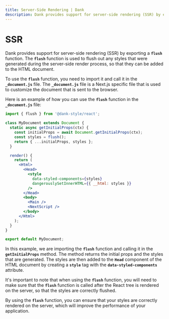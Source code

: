 ```yaml
---
title: Server-Side Rendering | Dank
description: Dank provides support for server-side rendering (SSR) by exporting a flush function to flush out any styles that were generated during the SSR process.
---
```



<Meta title="configuration/SSR" />

# SSR

Dank provides support for server-side rendering (SSR) by exporting a **`flush`** function. The **`flush`** function is used to flush out any styles that were generated during the server-side render process, so that they can be added to the HTML document.

To use the **`flush`** function, you need to import it and call it in the **`_document.js`** file. The **`_document.js`** file is a Next.js specific file that is used to customize the document that is sent to the browser.

Here is an example of how you can use the **`flush`** function in the **`_document.js`** file:

```jsx
import { flush } from '@dank-style/react';

class MyDocument extends Document {
  static async getInitialProps(ctx) {
    const initialProps = await Document.getInitialProps(ctx);
    const styles = flush();
    return { ...initialProps, styles };
  }

  render() {
    return (
      <Html>
        <Head>
          <style
            data-styled-components={styles}
            dangerouslySetInnerHTML={{ __html: styles }}
          />
        </Head>
        <body>
          <Main />
          <NextScript />
        </body>
      </Html>
    );
  }
}

export default MyDocument;
```

In this example, we are importing the **`flush`** function and calling it in the **`getInitialProps`** method. The method returns the initial props and the styles that are generated. The styles are then added to the **`Head`** component of the HTML document by creating a **`style`** tag with the **`data-styled-components`** attribute.

It's important to note that when using the **`flush`** function, you will need to make sure that the **`flush`** function is called after the React tree is rendered on the server, so that the styles are correctly flushed.

By using the **`flush`** function, you can ensure that your styles are correctly rendered on the server, which will improve the performance of your application.
